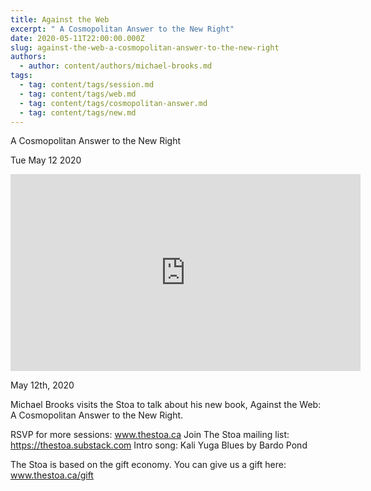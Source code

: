 ```yaml
---
title: Against the Web
excerpt: " A Cosmopolitan Answer to the New Right"
date: 2020-05-11T22:00:00.000Z
slug: against-the-web-a-cosmopolitan-answer-to-the-new-right
authors:
  - author: content/authors/michael-brooks.md
tags:
  - tag: content/tags/session.md
  - tag: content/tags/web.md
  - tag: content/tags/cosmopolitan-answer.md
  - tag: content/tags/new.md
---
```




 A Cosmopolitan Answer to the New Right

Tue May 12 2020

<iframe width="560" height="315" src="https://www.youtube.com/embed/B8hoYeYivOw" title="Against the Web: A Cosmopolitan Answer to the New Right w/ Michael Brooks" frameborder="0" allow="accelerometer; autoplay; clipboard-write; encrypted-media; gyroscope; picture-in-picture" allowfullscreen ></iframe>

May 12th, 2020

Michael Brooks visits the Stoa to talk about his new book, Against the Web: A Cosmopolitan Answer to the New Right.

RSVP for more sessions: www.thestoa.ca
Join The Stoa mailing list: https://thestoa.substack.com
Intro song: Kali Yuga Blues by Bardo Pond

The Stoa is based on the gift economy. You can give us a gift here: www.thestoa.ca/gift


